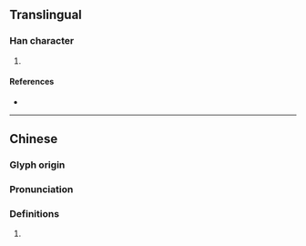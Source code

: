 {{character info/new}}
{{also|泶}}
==Translingual==

===Han character===
{{Han char|rn=85|rad=水|as=13|sn=17|four=77232|canj=HBE|ids=⿱𦥯水}}

# {{defn|Han|sort=水13}}

====References====
* {{Han ref|kx=0653.080|dkj=18395|dj=1063.100|hdz=31752.010|uh=6FA9|ud=28585|bh=ED4F|bd=60751}}

----

==Chinese==
{{zh-forms|s=泶}}

===Glyph origin===
{{Han etym}}

===Pronunciation===
{{zh-pron
|m=xué
|c=hok6
|mc=y
|oc=y
|cat=
}}

===Definitions===
{{zh-hanzi}}

# {{rfdef|zh}}
